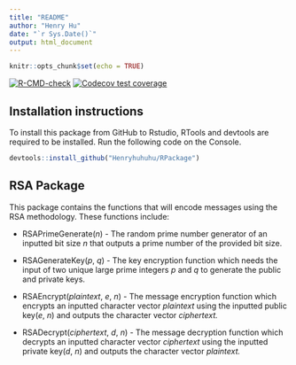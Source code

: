 ```yaml
---
title: "README"
author: "Henry Hu"
date: "`r Sys.Date()`"
output: html_document
---
```


```r
knitr::opts_chunk$set(echo = TRUE)
```

<!-- badges: start -->

[![R-CMD-check](https://github.com/Henryhuhuhu/RPackage/actions/workflows/R-CMD-check.yaml/badge.svg)](https://github.com/Henryhuhuhu/RPackage/actions/workflows/R-CMD-check.yaml) [![Codecov test coverage](https://codecov.io/gh/Henryhuhuhu/RPackage/branch/main/graph/badge.svg)](https://app.codecov.io/gh/Henryhuhuhu/RPackage?branch=main)

<!-- badges: end -->

## Installation instructions

To install this package from GitHub to Rstudio, RTools and devtools are required to be installed. Run the following code on the Console.

```r
devtools::install_github("Henryhuhuhu/RPackage")
```

## RSA Package

This package contains the functions that will encode messages using the RSA methodology. These functions include:

-   RSAPrimeGenerate(*n*) - The random prime number generator of an inputted bit size *n* that outputs a prime number of the provided bit size.

-   RSAGenerateKey(*p*, *q*) - The key encryption function which needs the input of two unique large prime integers *p* and *q* to generate the public and private keys.

-   RSAEncrypt(*plaintext*, *e*, *n*) - The message encryption function which encrypts an inputted character vector *plaintext* using the inputted public key(*e*, *n*) and outputs the character vector *ciphertext.*

-   RSADecrypt(*ciphertext*, *d*, *n*) - The message decryption function which decrypts an inputted character vector *ciphertext* using the inputted private key(*d*, *n*) and outputs the character vector *plaintext.*
